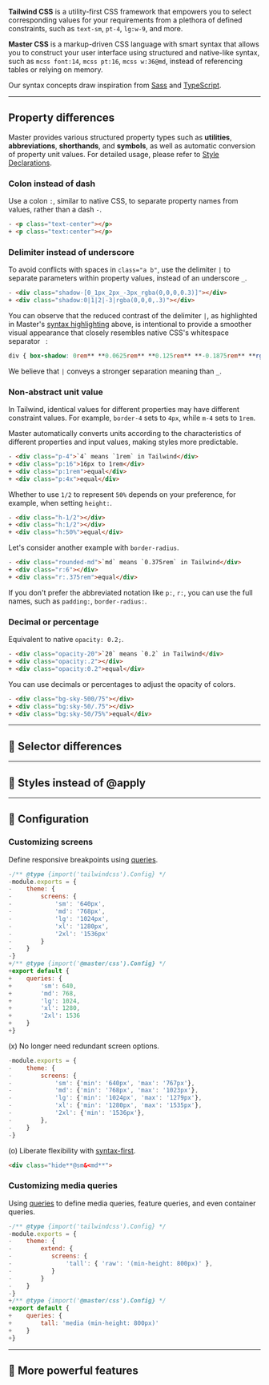 **Tailwind CSS** is a utility-first CSS framework that empowers you to select corresponding values for your requirements from a plethora of defined constraints, such as `text-sm`, `pt-4`, `lg:w-9`, and more.

**Master CSS** is a markup-driven CSS language with smart syntax that allows you to construct your user interface using structured and native-like syntax, such as `mcss font:14`, `mcss pt:16`, `mcss w:36@md`, instead of referencing tables or relying on memory.

Our syntax concepts draw inspiration from [Sass](https://sass-lang.com) and [TypeScript](https://www.typescriptlang.org).

---

## Property differences

Master provides various structured property types such as **utilities**, **abbreviations**, **shorthands**, and **symbols**, as well as automatic conversion of property unit values. For detailed usage, please refer to [Style Declarations](/docs/style-declarations).

### Colon instead of dash

Use a colon `:`, similar to native CSS, to separate property names from values, rather than a dash `-`.

```html
- <p class="text-center"></p>
+ <p class="text:center"></p>
```

### Delimiter instead of underscore
To avoid conflicts with spaces in `class="a b"`, use the delimiter `|` to separate parameters within property values, instead of an underscore `_`.
```html
- <div class="shadow-[0_1px_2px_-3px_rgba(0,0,0,0.3)]"></div>
+ <div class="shadow:0|1|2|-3|rgba(0,0,0,.3)"></div>
```
You can observe that the reduced contrast of the delimiter `|`, as highlighted in Master's [syntax highlighting](/docs/language-service) above, is intentional to provide a smoother visual appearance that closely resembles native CSS's whitespace separator ` `:
```css
div { box-shadow: 0rem** **0.0625rem** **0.125rem** **-0.1875rem** **rgba(0,0,0,.3) }
```
We believe that `|` conveys a stronger separation meaning than `_`.

### Non-abstract unit value
In Tailwind, identical values for different properties may have different constraint values. For example, `border-4` sets to `4px`, while `m-4` sets to `1rem`.

Master automatically converts units according to the characteristics of different properties and input values, making styles more predictable.
```html
- <div class="p-4">`4` means `1rem` in Tailwind</div>
+ <div class="p:16">16px to 1rem</div>
+ <div class="p:1rem">equal</div>
+ <div class="p:4x">equal</div>
```
Whether to use `1/2` to represent `50%` depends on your preference, for example, when setting `height:`.
```html
- <div class="h-1/2"></div>
+ <div class="h:1/2"></div>
+ <div class="h:50%">equal</div>
```
Let's consider another example with `border-radius`.
```html
- <div class="rounded-md">`md` means `0.375rem` in Tailwind</div>
+ <div class="r:6"></div>
+ <div class="r:.375rem">equal</div>
```

If you don't prefer the abbreviated notation like `p:`, `r:`, you can use the full names, such as `padding:`, `border-radius:`.

### Decimal or percentage

Equivalent to native `opacity: 0.2;`.

```html
- <div class="opacity-20">`20` means `0.2` in Tailwind</div>
+ <div class="opacity:.2"></div>
+ <div class="opacity:0.2">equal</div>
```

You can use decimals or percentages to adjust the opacity of colors.

```html
- <div class="bg-sky-500/75"></div>
+ <div class="bg:sky-50/.75"></div>
+ <div class="bg:sky-50/75%">equal</div>
```

---

## 🚧 Selector differences

---

## 🚧 Styles instead of @apply

---

## 🚧 Configuration
### Customizing screens
Define responsive breakpoints using [queries](/docs/queries).
```js name=master.css.js
-/** @type {import('tailwindcss').Config} */
-module.exports = {
-    theme: {
-        screens: {
-            'sm': '640px',
-            'md': '768px',
-            'lg': '1024px',
-            'xl': '1280px',
-            '2xl': '1536px'
-        }
-    }
-}
+/** @type {import('@master/css').Config} */
+export default {
+    queries: {
+        'sm': 640,
+        'md': 768,
+        'lg': 1024,
+        'xl': 1280,
+        '2xl': 1536
+    }
+}
```
(x) No longer need redundant screen options.
```js name=tailwind.config.js
-module.exports = {
-    theme: {
-        screens: {
-            'sm': {'min': '640px', 'max': '767px'},
-            'md': {'min': '768px', 'max': '1023px'},
-            'lg': {'min': '1024px', 'max': '1279px'},
-            'xl': {'min': '1280px', 'max': '1535px'},
-            '2xl': {'min': '1536px'},
-        },
-    }
-}
```
(o) Liberate flexibility with [syntax-first](/docs/responsive-design#syntax-first).
```html
<div class="hide**@sm&<md**">
```

### Customizing media queries
Using [queries](/docs/queries) to define media queries, feature queries, and even container queries.
```js name=master.css.js
-/** @type {import('tailwindcss').Config} */
-module.exports = {
-    theme: {
-        extend: {
-           screens: {
-               'tall': { 'raw': '(min-height: 800px)' },
-           }
-        }
-    }
-}
+/** @type {import('@master/css').Config} */
+export default {
+    queries: {
+        tall: 'media (min-height: 800px)'
+    }
+}
```

---

## 🚧 More powerful features